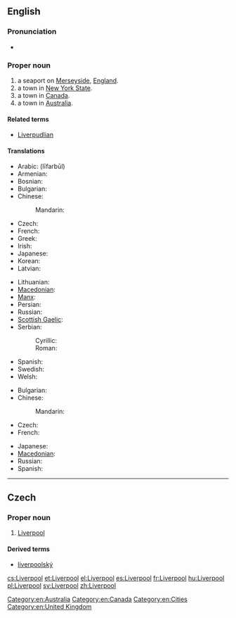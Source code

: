 ==English==
{{wikipedia}}

===Pronunciation===
* {{audio|En-uk-Liverpool.ogg|Audio (UK)}}

===Proper noun===
{{en-proper noun}}

# a seaport on [[Merseyside]], [[England]].
# a town in [[New York State]].
# a town in [[Canada]].
# a town in [[Australia]].

====Related terms====
* {{sense|seaport in Merseyside}} [[Liverpudlian]]

====Translations====
{{trans-top|Liverpool, England}}
* Arabic: {{Arab|[[ليفربول]]}} (līfarbūl)
* Armenian: {{t-|hy|Լիվերպուլ|tr=Liverpul}}
* Bosnian: {{t|bs|Liverpul|m}}
* Bulgarian: {{t|bg|Ливърпул|m|tr=Livərpul|sc=Cyrl}}
* Chinese:
*: Mandarin: {{t|zh|利物浦|tr=lìwùpŭ|sc=Hani}}
* Czech: {{t-|cs|Liverpool|m}}
* French: {{t+|fr|Liverpool}}
* Greek: {{t+|el|Λίβερπουλ}}
* Irish: {{t|ga|Learpholl|m}}
* Japanese: {{t|ja|リバプール|tr=Ribapūru|sc=Jpan}}
* Korean: {{t|ko|리버풀|tr=libeopul|sc=Kore}}
* Latvian: {{t|lv|Liverpūle}}
{{trans-mid}}
* Lithuanian: {{t|lt|Liverpulis}}
* [[Macedonian]]: {{t|mk|Ливерпул|m|tr=Líverpul}}
* [[Manx]]: {{t|gv|Lerphoyll|m}}
* Persian: {{t|fa|لیورپول|tr=līværpūl|sc=fa-Arab}}
* Russian: {{t|ru|Ливерпуль|m|tr=Liverpúl’|sc=Cyrl}}
* [[Scottish Gaelic]]: {{t|gd|Poll a' Ghrùthain|m}}
* Serbian:
*: Cyrillic: {{t|sr|Ливерпул|m|sc=Cyrl}}
*: Roman: {{t|sr|Liverpul|m}}
* Spanish: {{t+|es|Liverpool|m}}
* Swedish: {{t|sv|Liverpool}}
* Welsh: {{t|cy|Lerpwl|f|xs=Welsh}}
{{trans-bottom}}

{{trans-top|NY, Canada or Australia}}
* Bulgarian: {{t|bg|Ливърпул|m|tr=Livərpul|sc=Cyrl}}
* Chinese:
*: Mandarin: {{t|zh|利物浦|tr=lìwùpŭ|sc=Hani}}
* Czech: {{t-|cs|Liverpool|m}}
* French: {{t+|fr|Liverpool}}
{{trans-mid}}
* Japanese: {{t|ja|リバプール|tr=Ribapūru|sc=Jpan}}
* [[Macedonian]]: {{t|mk|Ливерпул|m|tr=Líverpul}}
* Russian: {{t|ru|Ливерпул|m|tr=Líverpul|sc=Cyrl}}
* Spanish: {{t+|es|Liverpool|m}}
{{trans-bottom}}

[[Category:en:Australia]]
[[Category:en:Canada]]
[[Category:en:Cities]]
[[Category:en:United Kingdom]]

----

==Czech==

===Proper noun===
{{cs-proper noun|g=m}}

# [[#English|Liverpool]]

====Derived terms====
* [[liverpoolský]]

[[cs:Liverpool]]
[[et:Liverpool]]
[[el:Liverpool]]
[[es:Liverpool]]
[[fr:Liverpool]]
[[hu:Liverpool]]
[[pl:Liverpool]]
[[sv:Liverpool]]
[[zh:Liverpool]]
